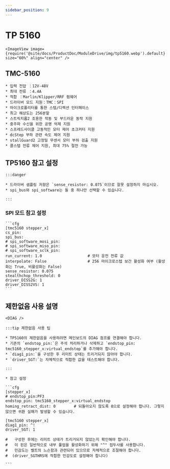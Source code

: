 ```yaml
---
sidebar_position: 9
---
```



# TP 5160

    <ImageView image={require('@site/docs/ProductDoc/ModuleDrive/img/tp5160.webp').default} size="60%" align="center" />

## TMC-5160

    * 입력 전압 ：12V-48V
    * 최대 전류 ：4.4A
    * 적합 ：Marlin/Klipper/RRF 펌웨어
    * 드라이버 모드 지원：TMC：SPI
    * 마이크로폴리터를 통한 스텝/디렉션 인터페이스
    * 최고 해상도는 256분할
    * 스트릭치롭2 조용한 작동 및 부드러운 동작 지원
    * 중주파 수신을 위한 공명 억제 지원
    * 스프레드사이클 고동적인 모터 제어 초크커터 지원
    * dcStep 부하 관련 속도 제어 지원
    * stallGuard2 고정밀 무센서 모터 부하 검출 지원
    * 콜스텝 전류 제어 지원, 최대 75% 절전 가능

## TP5160 참고 설정

    :::danger

    * 드라이버 샘플링 저항은 `sense_resistor: 0.075`이므로 잘못 설정하지 마십시오.
    * spi_bus와 spi_software는 둘 중 하나만 선택할 수 있습니다.
    
    :::

### SPI 모드 참고 설정

    ```cfg
    [tmc5160 stepper_x]
    cs_pin:
    spi_bus:
    # spi_software_mosi_pin:
    # spi_software_miso_pin:
    # spi_software_sclk_pin: 
    run_current: 1.0                    # 모터 운전 전류 값
    interpolate: False                  # 256 마이크로스텝 보간 활성화 여부 (활성화는 True, 비활성화는 False)
    sense_resistor: 0.075
    stealthchop_threshold: 0
    driver_DISS2G: 1
    driver_DISS2VS: 1
    ```

## 제한없음 사용 설명

    <DIAG />

    :::tip 제한없음 사용 팁
    
    * TP5160의 제한없음을 사용하려면 메인보드의 DIAG 점프를 연결해야 합니다.
    * 기존의 `endstop_pin:`은 주석 처리하거나 삭제하고 `endstop_pin: tmc5160_stepper_x:virtual_endstop`를 추가해야 합니다.
    * `diag1_pin:`을 구성한 후 리미트 상태는 트리거되지 않아야 합니다.
    * `driver_SGT:`는 자체적으로 적합한 값을 테스트해야 합니다.

    :::

    * 참고 설정

    ```cfg
    [stepper_x]
    # endstop_pin:PF3
    endstop_pin: tmc5160_stepper_x:virtual_endstop
    homing_retract_dist: 0        # 되돌아오지 않도록 0으로 설정해야 합니다. 그렇지 않으면 귀환 실패가 발생할 수 있습니다.

    [tmc5160 stepper_x]
    diag1_pin: ^!
    driver_SGT: 1

    #   구성한 후에는 리미트 상태가 트리거되지 않았는지 확인해야 합니다.
    #   이 핀은 일반적으로 내부 풀업을 활성화하기 위해 "^" 접두사를 사용합니다.
    #   민감도는 벨트의 느슨함과 관련되어 있으므로 자체적으로 조절해야 합니다.
    #  (driver_SGTHRS에 적합한 민감도로 설정해야 합니다)

    ```
